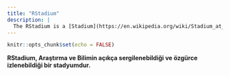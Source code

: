 ```yaml
---
title: "RStadium"
description: |
  The RStadium is a [Stadium](https://en.wikipedia.org/wiki/Stadium_at_Olympia) where Research & Science can be openly displayed and freely viewed. 
---
```


```r
knitr::opts_chunk$set(echo = FALSE)
```

**RStadium, Araştırma ve Bilimin açıkça sergilenebildiği ve özgürce izlenebildiği bir stadyumdur.** 